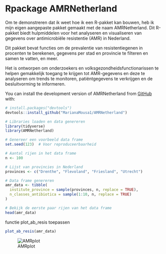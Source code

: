 
# Rpackage AMRNetherland

Om te demonstreren dat ik weet hoe ik een R-pakket kan bouwen, heb ik mijn eigen aangepaste pakket gemaakt met de naam AMRNetherland. Dit R-pakket biedt hulpmiddelen voor het analyseren en visualiseren van gegevens over antimicrobiële resistentie (AMR) in Nederland.

Dit pakket bevat functies om de prevalentie van resistentiegenen in procenten te berekenen, gegevens per stad en provincie te filteren en samen te vatten, en meer.

Het is ontworpen om onderzoekers en volksgezondheidsfunctionarissen te helpen gemakkelijk toegang te krijgen tot AMR-gegevens en deze te analyseren om trends te monitoren, patiëntgegevens te verkrijgen en de besluitvorming te informeren.

You can install the development version of AMRNetherland from [GitHub](https://github.com/) with:

```r
# install.packages("devtools")
devtools::install_github("MarianaMousa1/AMRNetherland")
```

```r
# Libraries loaden en data genereren
library(tidyverse)
library(AMRNetherland)

# Genereer een voorbeeld data frame
set.seed(123)  # Voor reproduceerbaarheid

# Aantal rijen in het data frame
n <- 100

# Lijst van provincies in Nederland
provinces <- c("Drenthe", "Flevoland", "Friesland", "Utrecht")

# Data frame genereren
amr_data <- tibble(
  institute_province = sample(provinces, n, replace = TRUE),
  n_classes_antibiotica = sample(1:10, n, replace = TRUE)
)

# Bekijk de eerste paar rijen van het data frame
head(amr_data)

```

functie plot_ab_resis toepassen

```r
plot_ab_resis(amr_data)
```


![AMRplot](images/AMR_plot.png)




